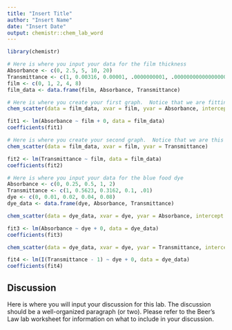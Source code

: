```yaml
---
title: "Insert Title"
author: "Insert Name"
date: "Insert Date"
output: chemistr::chem_lab_word
---
```


```r
library(chemistr)
```


```r
# Here is where you input your data for the film thickness
Absorbance <- c(0, 2.5, 5, 10, 20)
Transmittance <- c(1, 0.00316, 0.00001, .0000000001, .00000000000000000001)
film <- c(0, 1, 2, 4, 8)
film_data <- data.frame(film, Absorbance, Transmittance)
```

```r
# Here is where you create your first graph.  Notice that we are fitting the data to the line Y=mX+0.  Determine whether this data fits well to this line and comment on this in the caption.  In order to get the slope of your fit line, run this chunk.  The value given in the console from `coefficients()` on the fitted model gives the slope of the best fit line (m in the equation above). If this is a good model, include this slope and its meaning in the graph caption. 
chem_scatter(data = film_data, xvar = film, yvar = Absorbance, intercept = 0)
```

```r
fit1 <- lm(Absorbance ~ film + 0, data = film_data)
coefficients(fit1)
```

```r
# Here is where you create your second graph.  Notice that we are this time fitting the data to the line Y=b+mx.  Determine whether this data fits well to this line and comment on this in the caption.  In order to get the slope of your fit line, run this chunk.  The values given below your plot uses `coefficients()` on the fitted model to give the slope of the best fit line and also the intercept of the fitted line. If this is a good model, include this slope and its meaning in the graph caption. 
chem_scatter(data = film_data, xvar = film, yvar = Transmittance)
```

```r
fit2 <- lm(Transmittance ~ film, data = film_data)
coefficients(fit2)
```

```r
# Here is where you input your data for the blue food dye
Absorbance <- c(0, 0.25, 0.5, 1, 2)
Transmittance <- c(1, 0.5623, 0.3162, 0.1, .01)
dye <- c(0, 0.01, 0.02, 0.04, 0.08)
dye_data <- data.frame(dye, Absorbance, Transmittance)
```


```r
chem_scatter(data = dye_data, xvar = dye, yvar = Absorbance, intercept = 0)
```

```r
fit3 <- lm(Absorbance ~ dye + 0, data = dye_data)
coefficients(fit3)
```


```r
chem_scatter(data = dye_data, xvar = dye, yvar = Transmittance, intercept = 1)
```

```r
fit4 <- lm(I(Transmittance - 1) ~ dye + 0, data = dye_data)
coefficients(fit4)
```

## Discussion

Here is where you will input your discussion for this lab. The discussion should be a well-organized paragraph (or two).  Please refer to the Beer's Law lab worksheet for information on what to include in your discussion.

